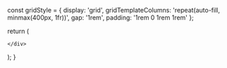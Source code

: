 

  const gridStyle = {
    display: 'grid',
    gridTemplateColumns: 'repeat(auto-fill, minmax(400px, 1fr))',
    gap: '1rem',
    padding: '1rem 0 1rem 1rem'
  };

  return (
    <div style={gridStyle}>
      
  <Card 
    title="Loving-kindness"
    description="Verses on the way of practice to peace through the cultivation of loving-kindness for all beings without an exception and at all times whether one is standing, walking, sitting, or lying down."
    link="/snp/snp1/undefined"
    id="undefined"
  />

    </div>
  );
}
